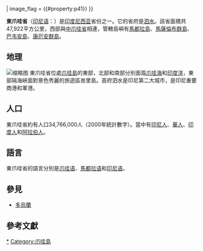 {{coord|7|16|S|112|45|E|region:ID_type:adm1st|display=title}}{{Infobox settlement
| name                            = 东爪哇省
| official_name                   = 
| native_name                     = {{nobold|}}{{small|''Jawa Timur''}}
| translit_lang1                  = Regional
| image_skyline                   = {{Photomontage
| photo1a = East Java Wikivoyage banner.jpg
| photo2a = Golden_hour_at_bekol_savannah.jpg
| photo2b = Selat Madura.jpg
| photo3a = The cauldron of Ijen Mountain, Indonesia.jpg
| photo3b = Frost in Ranu Pani on 4 August 2018 by Susanto Tan.jpg
| photo4a = Museum Satwa Jatim Park 2 2017-09-18.jpg
| photo4b = Madura strait and Suramadu.jpg
| size = 300
| spacing = 1
| color = white
| border = 0
}}
| image_alt                       = 
| image_caption                   = 
| nickname                        = 
| motto                           = ꦗꦼꦧꦂꦱꦸꦏꦶꦩꦮꦧꦺꦪ<br><br>Jer Basuki Mawa Béya<br>([[爪哇語|Javanese]])<br> (meaning: ''Sacrifices are needed to gain a greatness'')
| image_map                       = East Java in Indonesia.svg
| map_alt                         = 
| map_caption                     = 
| coor_pinpoint                   = 
| coordinates_footnotes           = 
| subdivision_type                = [[世界政區索引|国家]]
| subdivision_name                = {{INA}}
| established_title               = 建立
| established_date                = 1950年2月25日
| founder                         = 
| named_for                       = 
| seat_type                       = 首府
| seat                            = [[泗水_(印尼)|泗水]]
| government_footnotes            = 
| leader_party                    = [[National_Awakening_Party|PKB]]
| leader_title                    = Governor
| leader_name                     = [[Khofifah_Indar_Parawansa|Khofifah Indar Parawansa]]
| unit_pref                       = Metric<!-- or US or UK -->
| area_footnotes                  = 
| area_total_km2                  = 47799.75
| area_rank                       = [[印度尼西亚省份列表|14名]]
| area_note                       = 
| elevation_footnotes             = 
| population_total                = 39293000
| population_as_of                = 2017
| population_footnotes            = <ref>{{cite web|url=https://www.bps.go.id/publication/2018/07/03/5a963c1ea9b0fed6497d0845/statistik-indonesia-2018.html|title=Statistik Indonesia 2018|last=|first=|website=|publisher=Badan Pusat Statistik|accessdate=July 24, 2018|archive-date=2018-11-20|archive-url=https://web.archive.org/web/20181120040725/https://www.bps.go.id/publication/2018/07/03/5a963c1ea9b0fed6497d0845/statistik-indonesia-2018.html|dead-url=no}}</ref><ref name="pophealth">{{Cite web |url=http://www.depkes.go.id/downloads/Penduduk%20Kab%20Kota%20Umur%20Tunggal%202014.pdf |title=Estimasi Penduduk Menurut Umur Tunggal Dan Jenis Kelamin 2014 Kementerian Kesehatan |access-date=2014-07-04 |archive-url=https://web.archive.org/web/20140208021950/http://depkes.go.id/downloads/Penduduk%20Kab%20Kota%20Umur%20Tunggal%202014.pdf |archive-date=2014-02-08 |dead-url=yes }}</ref>
| population_density_km2          = auto
| population_rank                 = 2nd
| population_note                 = 
| demographics_type1              = 人口
| demographics1_footnotes         = <!-- for references: use <ref> tags -->
| demographics1_title1            = [[族群|族群]]
| timezone1                       = [[印度尼西亚标准时间|印度尼西亚标准时间]]
| utc_offset1                     = +7
| postal_code_type                = [[Postal_codes_in_Indonesia|Postcodes]]
| postal_code                     = 6xxxx
| area_code                       = (+62) 3xx
| area_code_type                  = [[Telephone_numbers_in_Indonesia|Area codes]]
| geocode                         = 
| iso_code                        = ID-JI
| registration_plate              = AE, AG, L, M, N, P, S, W
| blank_name_sec1                 = [[Gross_regional_product|GRP]] Nominal
| blank_info_sec1                 = US$ 151,819,473,684 (2016)<ref name=":archivepdrbbps">{{Cite web|url=https://jatim.bps.go.id/dynamictable/2018/01/16/223/pdrb-atas-dasar-harga-berlaku-menurut-kabupaten-kota-di-jawa-timur-2010-2016.html|title=PDRB Atas Dasar Harga Berlaku Menurut Kabupaten/Kota di Jawa Timur, 2010-2016 – BPS Provinsi Jawa Timur|last=|first=|date=2019-04-01|website=archive.vn|language=id|archive-url=https://archive.today/20190401142159/https://jatim.bps.go.id/dynamictable/2018/01/16/223/pdrb-atas-dasar-harga-berlaku-menurut-kabupaten-kota-di-jawa-timur-2010-2016.html|archive-date=2019-04-01|dead-url=no|access-date=2019-04-01}}</ref>
| blank1_name_sec1                = [[Gross_regional_product|GRP]] [[购买力平价|PPP]]
| blank1_info_sec1                = US$ 476,131,342,105 (2016)<ref name=":archivepdrbbps" />
| website                         = {{URL|jatimprov.go.id}}
| footnotes                       = 
| translit_lang1_type1            = [[爪哇字母|爪哇]]
| translit_lang1_info1            = ꧋ꦗꦮꦮꦺꦠꦤ꧀
| translit_lang1_type2            = [[Pegon_script|Pegon]]
| translit_lang1_info2            = جاوه تيمور
| type                            = [[印度尼西亚省份列表|省]]
| leader_title2                   = Vice Governor
| leader_name2                    = [[Emil_Dardak|Emil Dardak]]
| elevation_max_m                 = 3676
| demographics1_info1             = [[爪哇族|爪哇族]] (80%), [[马都拉族|马都拉族]] (18%), [[印度尼西亞華人|華人]] (2%)<ref>{{cite book| last = | first =| publisher = Institute of Southeast Asian Studies| title = Indonesia's Population: Ethnicity and Religion in a Changing Political Landscape| date =| year = 2003| url =| accessdate =
}}</ref>
| demographics1_title2            = [[宗教|宗教]]
| demographics1_info2             = [[印尼伊斯蘭教|印尼伊斯蘭教]] (96.36%), [[Christianity_in_Indonesia|Christianity]] (2.4%), [[Buddhism_in_Indonesia|Buddhism]] (0.6%), [[Hinduism_in_Indonesia|Hinduism]] (0.5%), [[Confucianism_in_Indonesia|Confucianism]] (0.1%), [[Kejawen|Kejawen]] also practised<ref>{{Cite web |url=http://jatim.kemenag.go.id/file/dokumen/Keagamaan2009.xls |title=Keagamaan 2009 |access-date=2014-07-04 |archive-url=https://web.archive.org/web/20160304023042/http://jatim.kemenag.go.id/file/dokumen/Keagamaan2009.xls |archive-date=2016-03-04 |dead-url=yes }}</ref>
| demographics1_title3            = [[語言|語言]]
| demographics1_info3             = [[印尼语|印尼语]] (official)<br>[[爪哇語|爪哇語]] (native)<br>[[Arekan_dialect|Arekan]] (regional)<br>[[Osing_dialect|Osing]] (regional)<br>[[馬都拉語|馬都拉語]] (regional)<br>[[Tenggerese_dialect|Tenggerese]] (regional)
| registration_plate_type         = [[Vehicle_registration_plates_of_Indonesia|Vehicle sign]]
| image_shield                    = {{#property:p94}}
| image_flag                      = {{#property:p41}}
}}

'''東爪哇省'''（[[印尼语|印尼语]]：{{lang|id|Jawa Timur}}）是[[印度尼西亚|印度尼西亚]]省份之一。它的省府是[[泗水_(印尼)|泗水]]。該省面積共47,922平方公里，西部與[[中爪哇省|中爪哇省]]相連，管轄島嶼有[[馬都拉島|馬都拉島]]、[[馬薩倫布群島|馬薩倫布群島]]、[[巴韦安島|巴韦安島]]、[[康厄安群島|康厄安群島]]。

== 地理 ==
[[File:Downtown_of_Central_Surabaya.jpg|缩略图]]
東爪哇省位處[[爪哇島|爪哇島]]的東部，北部和南部分別面瀶[[爪哇海|爪哇海]]和[[印度洋|印度洋]]，東部隔海峽面對景色秀麗的旅遊區峇里島。首府泗水是印尼第二大城市，是印尼重要商港和軍港。

== 人口 ==
東爪哇省約有人口34,766,000人（2000年統計數字）。當中有[[印尼人|印尼人]]、[[華人|華人]]、[[印度人|印度人]]和[[阿拉伯人|阿拉伯人]]。

== 語言 ==
東爪哇省的語言分別是[[爪哇语|爪哇语]]、[[馬都拉语|馬都拉语]]和[[印尼语|印尼语]]。

== 參見 ==
* [[多烏蘭|多烏蘭]]

== 參考文獻 ==
{{Reflist}}
{{東爪哇省行政區劃}}
{{Indonesia}}

[[Category:东爪哇省|*]]
[[Category:爪哇島|Category:爪哇島]]